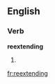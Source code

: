 ==English==

===Verb===
'''reextending'''

# {{present participle of|[[reextend]]}}

[[fr:reextending]]